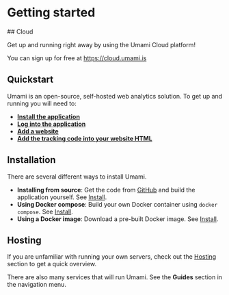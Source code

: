# Getting started

<div style={{padding:'10px 20px 20px 20px',margin: '30px 0',borderRadius:8,background:'#e8f6ff'}}>
  ## Cloud

Get up and running right away by using the Umami Cloud platform!

You can sign up for free at <a href="https://cloud.umami.is">https://cloud.umami.is</a>

</div>

## Quickstart

Umami is an open-source, self-hosted web analytics solution. To get up and running you will need to:

- **[Install the application](/docs/install)**
- **[Log into the application](/docs/login)**
- **[Add a website](/docs/add-a-website)**
- **[Add the tracking code into your website HTML](/docs/collect-data)**

## Installation

There are several different ways to install Umami.

- **Installing from source**: Get the code from [GitHub](https://github.com/umami-software/umami) and build the application yourself. See [Install](/docs/install).
- **Using Docker compose**: Build your own Docker container using `docker compose`. See [Install](/docs/install).
- **Using a Docker image**: Download a pre-built Docker image. See [Install](/docs/install).

## Hosting

If you are unfamiliar with running your own servers, check out the [Hosting](/docs/hosting) section to get a quick overview.

There are also many services that will run Umami. See the **Guides** section in the navigation menu.
